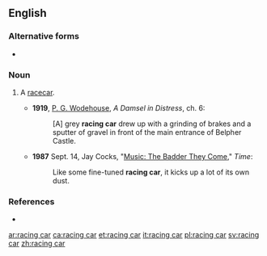 {{also|racing-car}}
==English==

===Alternative forms===
* {{l|en|racing-car}}

===Noun===
{{en-noun|head=[[racing]] [[car]]}}

# {{lb|en|automotive|motor racing}} A [[racecar]].
#* '''1919''', [[w:P. G. Wodehouse|P. G. Wodehouse]], ''A Damsel in Distress'', ch. 6:
#*: [A] grey '''racing car''' drew up with a grinding of brakes and a sputter of gravel in front of the main entrance of Belpher Castle.
#* '''1987''' Sept. 14, Jay Cocks, "[http://www.time.com/time/magazine/article/0,9171,965452,00.html Music: The Badder They Come]," ''Time'':
#*: Like some fine-tuned '''racing car''', it kicks up a lot of its own dust.

===References===
* {{R:OneLook}}

[[ar:racing car]]
[[ca:racing car]]
[[et:racing car]]
[[it:racing car]]
[[pl:racing car]]
[[sv:racing car]]
[[zh:racing car]]